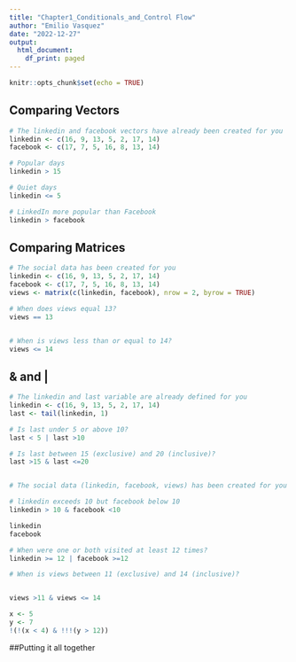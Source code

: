 ```yaml
---
title: "Chapter1_Conditionals_and_Control Flow"
author: "Emilio Vasquez"
date: "2022-12-27"
output:
  html_document:
    df_print: paged
---
```


```r
knitr::opts_chunk$set(echo = TRUE)
```

## Comparing Vectors

```r
# The linkedin and facebook vectors have already been created for you
linkedin <- c(16, 9, 13, 5, 2, 17, 14)
facebook <- c(17, 7, 5, 16, 8, 13, 14)

# Popular days
linkedin > 15

# Quiet days
linkedin <= 5

# LinkedIn more popular than Facebook
linkedin > facebook
```

## Comparing Matrices
```r

# The social data has been created for you
linkedin <- c(16, 9, 13, 5, 2, 17, 14)
facebook <- c(17, 7, 5, 16, 8, 13, 14)
views <- matrix(c(linkedin, facebook), nrow = 2, byrow = TRUE)

# When does views equal 13?
views == 13


# When is views less than or equal to 14?
views <= 14

```
## & and |

```r
# The linkedin and last variable are already defined for you
linkedin <- c(16, 9, 13, 5, 2, 17, 14)
last <- tail(linkedin, 1)

# Is last under 5 or above 10?
last < 5 | last >10

# Is last between 15 (exclusive) and 20 (inclusive)?
last >15 & last <=20


# The social data (linkedin, facebook, views) has been created for you

# linkedin exceeds 10 but facebook below 10
linkedin > 10 & facebook <10

linkedin
facebook

# When were one or both visited at least 12 times?
linkedin >= 12 | facebook >=12

# When is views between 11 (exclusive) and 14 (inclusive)?


views >11 & views <= 14


```
```r
x <- 5
y <- 7
!(!(x < 4) & !!!(y > 12))
```
##Putting it all together





